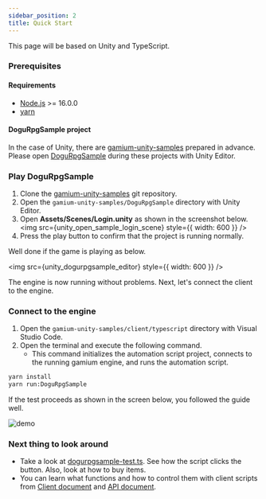 ```yaml
---
sidebar_position: 2
title: Quick Start
---
```



This page will be based on Unity and TypeScript.

### Prerequisites

#### Requirements

- [Node.js](https://nodejs.org) >= 16.0.0
- [yarn](https://yarnpkg.com/)

#### DoguRpgSample project

In the case of Unity, there are [
gamium-unity-samples](https://github.com/dogu-team/gamium-unity-samples) prepared in advance. Please open [DoguRpgSample](https://github.com/dogu-team/gamium-unity-samples/tree/main/DoguRpgSample) during these projects
with Unity Editor.

### Play DoguRpgSample

1. Clone the [gamium-unity-samples](https://github.com/dogu-team/gamium-unity-samples) git repository.
2. Open the `gamium-unity-samples/DoguRpgSample` directory with Unity Editor.
3. Open **Assets/Scenes/Login.unity** as shown in the screenshot below.
   <img src={unity_open_sample_login_scene} style={{ width: 600 }} />
4. Press the play button to confirm that the project is running normally.

Well done if the game is playing as below.

<img src={unity_dogurpgsample_editor} style={{ width: 600 }} />

The engine is now running without problems. Next, let's connect the client to the engine.

### Connect to the engine

1. Open the `gamium-unity-samples/client/typescript` directory with Visual Studio Code.
2. Open the terminal and execute the following command.
   - This command initializes the automation script project, connects to the running gamium engine, and runs the automation script.

```bash
yarn install
yarn run:DoguRpgSample
```

If the test proceeds as shown in the screen below, you followed the guide well.

![demo](https://s3.ap-northeast-2.amazonaws.com/public.dogutech.io/dogu/gamium/gamium-dogurpgsample_demo.gif)

### Next thing to look around

- Take a look at [dogurpgsample-test.ts](https://github.com/dogu-team/gamium-unity-samples/blob/main/client/typescript/test/dogurpgsample-test.ts). See how the script clicks the button. Also, look at how to buy items.
- You can learn what functions and how to control them with client scripts from [Client document](/docs/client/write-testscript) and [API document](/api/api-reference).
